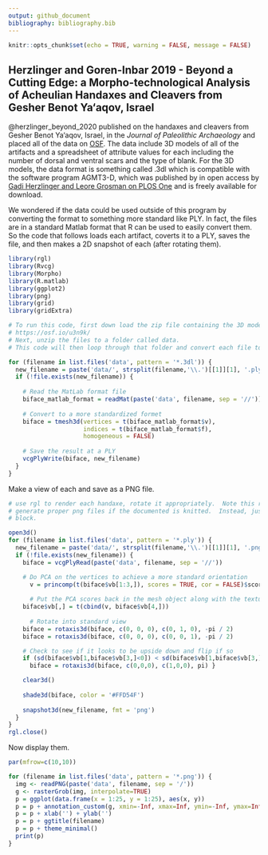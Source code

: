 ```yaml
---
output: github_document
bibliography: bibliography.bib
---
```


```r

knitr::opts_chunk$set(echo = TRUE, warning = FALSE, message = FALSE)

```

## Herzlinger and Goren-Inbar 2019 - Beyond a Cutting Edge: a Morpho-technological Analysis of Acheulian Handaxes and Cleavers from Gesher Benot Ya‘aqov, Israel

@herzlinger_beyond_2020 published on the handaxes and cleavers from Gesher Benot Ya‘aqov, Israel, in the *Journal of Paleolithic Archaeology* and placed all of the data on [OSF](https://osf.io/u3n9k/). The data include 3D models of all of the artifacts and a  spreadsheet of attribute values for each including the number of dorsal and ventral scars and the type of blank.  For the 3D models, the data format is something called .3dl which is compatible with the software program AGMT3-D, which was published by in open access by [Gadi Herzlinger and Leore Grosman on PLOS One](https://journals.plos.org/plosone/article?id=10.1371/journal.pone.0207890) and is freely available for download.

We wondered if the data could be used outside of this program by converting the format to something more standard like PLY. In fact, the files are in a standard Matlab format that R can be used to easily convert them. So the code that follows loads each artifact, coverts it to a PLY, saves the file, and then makes a 2D snapshot of each (after rotating them).

```r

library(rgl)
library(Rvcg)
library(Morpho)
library(R.matlab)
library(ggplot2)
library(png)
library(grid)
library(gridExtra)

# To run this code, first down load the zip file containing the 3D models from this page
# https://osf.io/u3n9k/
# Next, unzip the files to a folder called data.
# This code will then loop through that folder and convert each file to a ply type.

for (filename in list.files('data', pattern = '*.3dl')) {
  new_filename = paste('data/', strsplit(filename,'\\.')[[1]][1], '.ply', sep = '')
  if (!file.exists(new_filename)) {
    
    # Read the MatLab format file
    biface_matlab_format = readMat(paste('data', filename, sep = '//'))
    
    # Convert to a more standardized formet
    biface = tmesh3d(vertices = t(biface_matlab_format$v),
                     indices = t(biface_matlab_format$f),
                     homogeneous = FALSE)
	  
    # Save the result at a PLY
    vcgPlyWrite(biface, new_filename)
  }
}

```

Make a view of each and save as a PNG file.

```r

# use rgl to render each handaxe, rotate it appropriately.  Note this routine does not
# generate proper png files if the documented is knitted.  Instead, just run this code
# block.

open3d()
for (filename in list.files('data', pattern = '*.ply')) {
  new_filename = paste('data/', strsplit(filename,'\\.')[[1]][1], '.png', sep = '')
  if (!file.exists(new_filename)) {
    biface = vcgPlyRead(paste('data', filename, sep = '//'))

    # Do PCA on the vertices to achieve a more standard orientation
	  v = princomp(t(biface$vb[1:3,]), scores = TRUE, cor = FALSE)$scores
	  
	  # Put the PCA scores back in the mesh object along with the texture
    biface$vb[,] = t(cbind(v, biface$vb[4,]))							
	
	  # Rotate into standard view
    biface = rotaxis3d(biface, c(0, 0, 0), c(0, 1, 0), -pi / 2)
    biface = rotaxis3d(biface, c(0, 0, 0), c(0, 0, 1), -pi / 2)

    # Check to see if it looks to be upside down and flip if so
    if (sd(biface$vb[1,biface$vb[3,]<0]) < sd(biface$vb[1,biface$vb[3,]>0])) {
  	  biface = rotaxis3d(biface, c(0,0,0), c(1,0,0), pi) }		

    clear3d()
    
    shade3d(biface, color = '#FFD54F')
    
    snapshot3d(new_filename, fmt = 'png')
  }
}
rgl.close()

```

Now display them.

```r

par(mfrow=c(10,10))

for (filename in list.files('data', pattern = '*.png')) {
  img <- readPNG(paste('data', filename, sep = '/')) 
  g <- rasterGrob(img, interpolate=TRUE) 
  p = ggplot(data.frame(x = 1:25, y = 1:25), aes(x, y))
  p = p + annotation_custom(g, xmin=-Inf, xmax=Inf, ymin=-Inf, ymax=Inf)
  p = p + xlab('') + ylab('')
  p = p + ggtitle(filename)
  p = p + theme_minimal()
  print(p)
}

```

